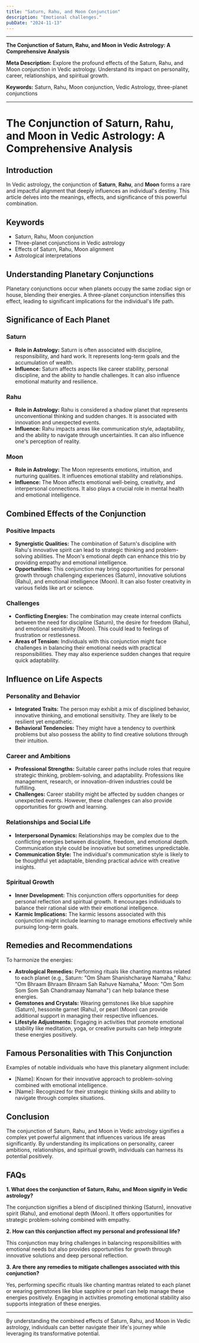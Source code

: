 ```yaml
---
title: "Saturn, Rahu, and Moon Conjunction"
description: "Emotional challenges."
pubDate: "2024-11-13"
---
```


---

**The Conjunction of Saturn, Rahu, and Moon in Vedic Astrology: A Comprehensive Analysis**

**Meta Description:** Explore the profound effects of the Saturn, Rahu, and Moon conjunction in Vedic astrology. Understand its impact on personality, career, relationships, and spiritual growth.

**Keywords:** Saturn, Rahu, Moon conjunction, Vedic Astrology, three-planet conjunctions

---

# The Conjunction of Saturn, Rahu, and Moon in Vedic Astrology: A Comprehensive Analysis

## Introduction

In Vedic astrology, the conjunction of **Saturn**, **Rahu**, and **Moon** forms a rare and impactful alignment that deeply influences an individual's destiny. This article delves into the meanings, effects, and significance of this powerful combination.

## Keywords

- Saturn, Rahu, Moon conjunction
- Three-planet conjunctions in Vedic astrology
- Effects of Saturn, Rahu, Moon alignment
- Astrological interpretations

## Understanding Planetary Conjunctions

Planetary conjunctions occur when planets occupy the same zodiac sign or house, blending their energies. A three-planet conjunction intensifies this effect, leading to significant implications for the individual's life path.

## Significance of Each Planet

### Saturn

- **Role in Astrology:** Saturn is often associated with discipline, responsibility, and hard work. It represents long-term goals and the accumulation of wealth.
- **Influence:** Saturn affects aspects like career stability, personal discipline, and the ability to handle challenges. It can also influence emotional maturity and resilience.

### Rahu

- **Role in Astrology:** Rahu is considered a shadow planet that represents unconventional thinking and sudden changes. It is associated with innovation and unexpected events.
- **Influence:** Rahu impacts areas like communication style, adaptability, and the ability to navigate through uncertainties. It can also influence one's perception of reality.

### Moon

- **Role in Astrology:** The Moon represents emotions, intuition, and nurturing qualities. It influences emotional stability and relationships.
- **Influence:** The Moon affects emotional well-being, creativity, and interpersonal connections. It also plays a crucial role in mental health and emotional intelligence.

## Combined Effects of the Conjunction

### Positive Impacts

- **Synergistic Qualities:** The combination of Saturn's discipline with Rahu's innovative spirit can lead to strategic thinking and problem-solving abilities. The Moon's emotional depth can enhance this trio by providing empathy and emotional intelligence.
- **Opportunities:** This conjunction may bring opportunities for personal growth through challenging experiences (Saturn), innovative solutions (Rahu), and emotional intelligence (Moon). It can also foster creativity in various fields like art or science.

### Challenges

- **Conflicting Energies:** The combination may create internal conflicts between the need for discipline (Saturn), the desire for freedom (Rahu), and emotional sensitivity (Moon). This could lead to feelings of frustration or restlessness.
- **Areas of Tension:** Individuals with this conjunction might face challenges in balancing their emotional needs with practical responsibilities. They may also experience sudden changes that require quick adaptability.

## Influence on Life Aspects

### Personality and Behavior

- **Integrated Traits:** The person may exhibit a mix of disciplined behavior, innovative thinking, and emotional sensitivity. They are likely to be resilient yet empathetic.
- **Behavioral Tendencies:** They might have a tendency to overthink problems but also possess the ability to find creative solutions through their intuition.

### Career and Ambitions

- **Professional Strengths:** Suitable career paths include roles that require strategic thinking, problem-solving, and adaptability. Professions like management, research, or innovation-driven industries could be fulfilling.
- **Challenges:** Career stability might be affected by sudden changes or unexpected events. However, these challenges can also provide opportunities for growth and learning.

### Relationships and Social Life

- **Interpersonal Dynamics:** Relationships may be complex due to the conflicting energies between discipline, freedom, and emotional depth. Communication style could be innovative but sometimes unpredictable.
- **Communication Style:** The individual's communication style is likely to be thoughtful yet adaptable, blending practical advice with creative insights.

### Spiritual Growth

- **Inner Development:** This conjunction offers opportunities for deep personal reflection and spiritual growth. It encourages individuals to balance their rational side with their emotional intelligence.
- **Karmic Implications:** The karmic lessons associated with this conjunction might include learning to manage emotions effectively while pursuing long-term goals.

## Remedies and Recommendations

To harmonize the energies:

- **Astrological Remedies:** Performing rituals like chanting mantras related to each planet (e.g., Saturn: "Om Sham Shanishcharaye Namaha," Rahu: "Om Bhraam Bhraam Bhraam Sah Rahuve Namaha," Moon: "Om Som Som Som Sah Chandramaay Namaha") can help balance these energies.
- **Gemstones and Crystals:** Wearing gemstones like blue sapphire (Saturn), hessonite garnet (Rahu), or pearl (Moon) can provide additional support in managing their respective influences.
- **Lifestyle Adjustments:** Engaging in activities that promote emotional stability like meditation, yoga, or creative pursuits can help integrate these energies positively.

## Famous Personalities with This Conjunction

Examples of notable individuals who have this planetary alignment include:

* [Name]: Known for their innovative approach to problem-solving combined with emotional intelligence.
* [Name]: Recognized for their strategic thinking skills and ability to navigate through complex situations.

## Conclusion

The conjunction of Saturn, Rahu, and Moon in Vedic astrology signifies a complex yet powerful alignment that influences various life areas significantly. By understanding its implications on personality, career ambitions, relationships, and spiritual growth, individuals can harness its potential positively.

## FAQs

**1. What does the conjunction of Saturn, Rahu, and Moon signify in Vedic astrology?**

The conjunction signifies a blend of disciplined thinking (Saturn), innovative spirit (Rahu), and emotional depth (Moon). It offers opportunities for strategic problem-solving combined with empathy.

**2. How can this conjunction affect my personal and professional life?**

This conjunction may bring challenges in balancing responsibilities with emotional needs but also provides opportunities for growth through innovative solutions and deep personal reflection.

**3. Are there any remedies to mitigate challenges associated with this conjunction?**

Yes, performing specific rituals like chanting mantras related to each planet or wearing gemstones like blue sapphire or pearl can help manage these energies positively. Engaging in activities promoting emotional stability also supports integration of these energies.

---

By understanding the combined effects of Saturn, Rahu, and Moon in Vedic astrology, individuals can better navigate their life's journey while leveraging its transformative potential.